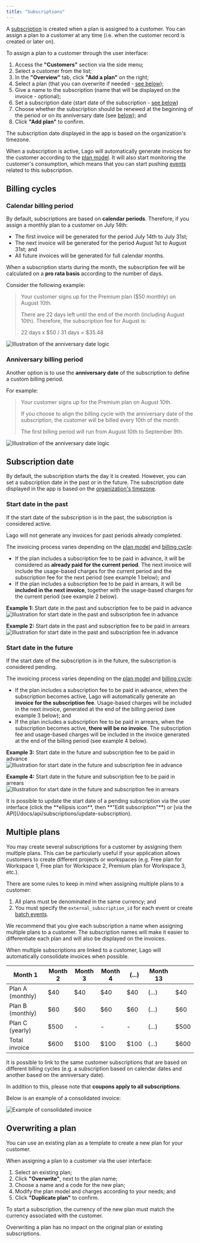 ```yaml
---
title: "Subscriptions"
---
```


A [subscription](/docs/api/subscriptions/subscription-object) is created when a
plan is assigned to a customer. You can assign a plan to a customer at any time
(i.e. when the customer record is created or later on).

To assign a plan to a customer through the user interface:

1. Access the **"Customers"** section via the side menu;
2. Select a customer from the list;
3. In the **"Overview"** tab, click **"Add a plan"** on the right;
4. Select a plan (that you can overwrite if needed -
   [see below](#overwriting-a-plan));
5. Give a name to the subscription (name that will be displayed on the invoice -
   optional);
6. Set a subscription date (start date of the subscription -
   [see below](#subscription-date))
7. Choose whether the subscription should be renewed at the beginning of the
   period or on its anniversary date (see
   [below](/docs/guide/plans/subscription#billing-cycles)); and
8. Click **"Add plan"** to confirm.

<Info>
  The subscription date displayed in the app is based on the organization's
  timezone.
</Info>

When a subscription is active, Lago will automatically generate invoices for the
customer according to the [plan model](/docs/guide/plans/plan-model). It will
also start monitoring the customer's consumption, which means that you can start
pushing [events](/docs/api/events/metered-event) related to this subscription.

## Billing cycles[](#billing-cycles "Direct link to heading")

### Calendar billing period[](#calendar-billing-period "Direct link to heading")

By default, subscriptions are based on **calendar periods**. Therefore, if you
assign a monthly plan to a customer on July 14th:

- The first invoice will be generated for the period July 14th to July 31st;
- The next invoice will be generated for the period August 1st to August 31st;
  and
- All future invoices will be generated for full calendar months.

When a subscription starts during the month, the subscription fee will be
calculated on a **pro rata basis** according to the number of days.

Consider the following example:

> Your customer signs up for the Premium plan ($50 monthly) on August 10th.
>
> There are 22 days left until the end of the month (including August 10th).
> Therefore, the subscription fee for August is:
>
> 22 days x $50 / 31 days = $35.48

![Illustration of the anniversary date logic](/images/calendar-date-227bf60245e9d3715d3383098c88c1b0.png)

### Anniversary billing period[](#anniversary-billing-period "Direct link to heading")

Another option is to use the **anniversary date** of the subscription to define
a custom billing period.

For example:

> Your customer signs up for the Premium plan on August 10th.
>
> If you choose to align the billing cycle with the anniversary date of the
> subscription, the customer will be billed every 10th of the month.
>
> The first billing period will run from August 10th to September 9th.

![Illustration of the anniversary date logic](/images/anniversary-date-c66bee86224946e6e00af9c0cb7eedeb.png)

## Subscription date[](#subscription-date "Direct link to heading")

By default, the subscription starts the day it is created. However, you can set
a subscription date in the past or in the future. The subscription date
displayed in the app is based on the
[organization's timezone](/changelog/timezones).

### Start date in the past[](#start-date-in-the-past "Direct link to heading")

If the start date of the subscription is in the past, the subscription is
considered active.

<Info>
  Lago will not generate any invoices for past periods already completed.
</Info>

The invoicing process varies depending on the
[plan model](/docs/guide/plans/plan-model) and [billing cycle](#billing-cycles):

- If the plan includes a subscription fee to be paid in advance, it will be
  considered as **already paid for the current period**. The next invoice will
  include the usage-based charges for the current period and the subscription
  fee for the next period (see example 1 below); and
- If the plan includes a subscription fee to be paid in arrears, it will be
  **included in the next invoice**, together with the usage-based charges for
  the current period (see example 2 below).

**Example 1:** Start date in the past and subscription fee to be paid in
advance![Illustration for start date in the past and subscription fee in advance](/images/subscription-past-advance-0bedeeb9f9918608568ea7db6479e4ef.png)

**Example 2:** Start date in the past and subscription fee to be paid in
arrears![Illustration for start date in the past and subscription fee in advance](/images/subscription-past-arrears-b4f22483b4ae3a358c0b27305e49a766.png)

### Start date in the future[](#start-date-in-the-future "Direct link to heading")

If the start date of the subscription is in the future, the subscription is
considered pending.

The invoicing process varies depending on the
[plan model](/docs/guide/plans/plan-model) and [billing cycle](#billing-cycles):

- If the plan includes a subscription fee to be paid in advance, when the
  subscription becomes active, Lago will automatically generate an **invoice for
  the subscription fee**. Usage-based charges will be included in the next
  invoice, generated at the end of the billing period (see example 3 below); and
- If the plan includes a subscription fee to be paid in arrears, when the
  subscription becomes active, **there will be no invoice**. The subscription
  fee and usage-based charges will be included in the invoice generated at the
  end of the billing period (see example 4 below).

**Example 3:** Start date in the future and subscription fee to be paid in
advance![Illustration for start date in the future and subscription fee in advance](/images/subscription-future-advance-e0c8d632579fe11dfc530987d86ca211.png)

**Example 4:** Start date in the future and subscription fee to be paid in
arrears![Illustration for start date in the future and subscription fee in arrears](/images/subscription-future-arrears-8b99c7c98e2f8223d6282fd5f47a665a.png)

<Info>
  It is possible to update the start date of a pending subscription via the user
  interface (click the **ellipsis icon**, then **"Edit subscription"**) or [via
  the API](/docs/api/subscriptions/update-subscription).
</Info>

## Multiple plans[](#multiple-plans "Direct link to heading")

You may create several subscriptions for a customer by assigning them multiple
plans. This can be particularly useful if your application allows customers to
create different projects or workspaces (e.g. Free plan for Workspace 1, Free
plan for Workspace 2, Premium plan for Workspace 3, etc.).

<Warning>
There are some rules to keep in mind when assigning multiple plans to a
customer:

1. All plans must be denominated in the same currency; and
2. You must specify the `external_subscription_id` for each event or create
   [batch events](/docs/api/events/create-batch-event).

</Warning>

We recommend that you give each subscription a name when assigning multiple
plans to a customer. The subscription names will make it easier to differentiate
each plan and will also be displayed on the invoices.

When multiple subscriptions are linked to a customer, Lago will automatically
consolidate invoices when possible.

| Month 1          | Month 2 | Month 3 | Month 4 | (...) | Month 13 |      |
| ---------------- | ------- | ------- | ------- | ----- | -------- | ---- |
| Plan A (monthly) | $40     | $40     | $40     | $40   | (...)    | $40  |
| Plan B (monthly) | $60     | $60     | $60     | $60   | (...)    | $60  |
| Plan C (yearly)  | $500    | \-      | \-      | \-    | (...)    | $500 |
| Total invoice    | $600    | $100    | $100    | $100  | (...)    | $600 |

It is possible to link to the same customer subscriptions that are based on
different billing cycles (e.g. a subscription based on calendar dates and
another based on the anniversary date).

In addition to this, please note that **coupons apply to all subscriptions**.

Below is an example of a consolidated invoice:

![Example of consolidated invoice](/images/consolidated-invoice-97f516c8e5c256c187b4707cce8462b1.png)

## Overwriting a plan[](#overwriting-a-plan "Direct link to heading")

You can use an existing plan as a template to create a new plan for your
customer.

When assigning a plan to a customer via the user interface:

1. Select an existing plan;
2. Click **"Overwrite"**, next to the plan name;
3. Choose a name and a code for the new plan;
4. Modify the plan model and charges according to your needs; and
5. Click **"Duplicate plan"** to confirm.

To start a subscription, the currency of the new plan must match the currency
associated with the customer.

<Info>
  Overwriting a plan has no impact on the original plan or existing
  subscriptions.
</Info>
